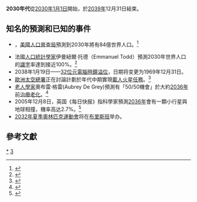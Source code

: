 {{future}}
{{DecadeTOC|2030}}
'''2030年代'''從[[2030年|2030年]][[1月1日|1月1日]]開始，於[[2039年|2039年]]12月31日結束。

==知名的預測和已知的事件==
*{{As of|2009|12}}，[[美國人口普查局|美國人口普查局]]預測到2030年將有84億世界人口。<ref>{{cite web | title=Total Midyear Population for the World:  1950-2050 | url=http://www.census.gov/ipc/www/idb/worldpopgraph.php | work=U.S. Census Bureau | publisher= | date=2008-12-15 | accessdate=2009-03-30 | archive-url=https://web.archive.org/web/20131005014003/http://www.census.gov/ipc/www/idb/worldpopgraph.php | archive-date=2013-10-05 | dead-url=yes }}</ref>
*法國[[人口統計學|人口統計學家]]伊曼紐爾·托德（Emmanuel Todd）預測2030年世界人口的[[識字|識字]]率達到接近100%。<ref>{{cite book |title=[[After_the_Empire:_The_Breakdown_of_the_American_Order|After the Empire: The Breakdown of the American Order]] |last=Todd |first=Emmanuel |authorlink= |coauthors= |year=2003 |publisher=Columbia University Press |location=New York |isbn=0-231-13102-X |page= |pages= |url= }}</ref>
*2038年1月19日——[[2038年問題|32位元電腦時鐘溢位]]，日期将变更为1969年12月31日。
*[[歐洲太空總署|歐洲太空總署]]正在討論計劃於年代中期實現[[載人火星任務|載人火星任務]]。<ref>{{cite web|url= http://www.space.com/12795-mars-missions-roadmap-human-space-exploration.html|title= Space Agencies Set Roadmap for Manned Mars Mission|author= SPACE.com Staff|date= 2011-08-31|accessdate= 2012-03-15|work= [[Space.com|Space.com]]|archive-date= 2020-11-25|archive-url= https://web.archive.org/web/20201125200817/https://www.space.com/12795-mars-missions-roadmap-human-space-exploration.html|dead-url= no}}</ref>
*[[老人學家|老人學家]]奧布雷·格雷(Aubrey De Grey)預測有「50/50機會」於大約[[2036年|2036年]]前[[生命延續|治療老化]]。<ref>{{cite web |author=By Health and Science Correspondent Kate Kelland |url=http://www.reuters.com/article/2011/07/04/us-ageing-cure-idUSTRE7632ID20110704 |title=Who wants to live forever? Scientist sees aging cured |publisher=Reuters |date= |accessdate=2013-01-10 |archive-date=2015-11-27 |archive-url=https://web.archive.org/web/20151127013432/http://www.reuters.com/article/2011/07/04/us-ageing-cure-idUSTRE7632ID20110704 |dead-url=yes }}</ref>
* 2005年12月8日，英国《每日快报》指科學家預測[[2036年|2036年]]會有一顆小行星與地球相撞，機率高达2.7%。<ref>{{Cite web |url=http://news.xinhuanet.com/st/2005-12/09/content_3897216.htm |title=科学家预测一颗小行星将在2036年撞击地球（新华网） |accessdate=2014-04-07 |archive-date=2013-01-06 |archive-url=https://web.archive.org/web/20130106071446/http://news.xinhuanet.com/st/2005-12/09/content_3897216.htm |dead-url=no }}</ref>
*[[2032年夏季奧林匹克運動會|2032年夏季奧林匹克運動會]]将在[[布里斯班|布里斯班]]举办。

==參考文獻==
{{Reflist}}

[[Category:2030年代|*]]
[[Category:21世纪各年代|3]]